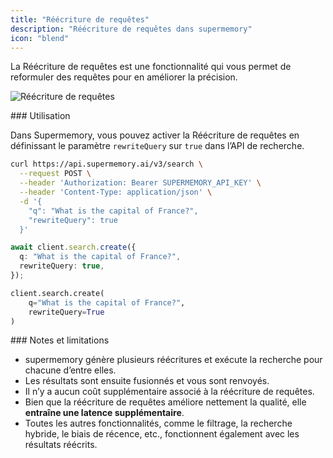 ```yaml
---
title: "Réécriture de requêtes"
description: "Réécriture de requêtes dans supermemory"
icon: "blend"
---
```


La Réécriture de requêtes est une fonctionnalité qui vous permet de reformuler des requêtes pour en améliorer la précision.

![Réécriture de requêtes](/images/query-rewriting.png)

<div id="usage">
  ### Utilisation
</div>

Dans Supermemory, vous pouvez activer la Réécriture de requêtes en définissant le paramètre `rewriteQuery` sur `true` dans l’API de recherche.

<CodeGroup>

```bash cURL
curl https://api.supermemory.ai/v3/search \
  --request POST \
  --header 'Authorization: Bearer SUPERMEMORY_API_KEY' \
  --header 'Content-Type: application/json' \
  -d '{
    "q": "What is the capital of France?",
    "rewriteQuery": true
  }'
```

```typescript
await client.search.create({
  q: "What is the capital of France?",
  rewriteQuery: true,
});
```

```python
client.search.create(
    q="What is the capital of France?",
    rewriteQuery=True
)
```

</CodeGroup>

<div id="notes-and-limitations">
  ### Notes et limitations
</div>

- supermemory génère plusieurs réécritures et exécute la recherche pour chacune d’entre elles.
- Les résultats sont ensuite fusionnés et vous sont renvoyés.
- Il n’y a aucun coût supplémentaire associé à la réécriture de requêtes.
- Bien que la réécriture de requêtes améliore nettement la qualité, elle **entraîne une latence supplémentaire**.
- Toutes les autres fonctionnalités, comme le filtrage, la recherche hybride, le biais de récence, etc., fonctionnent également avec les résultats réécrits.